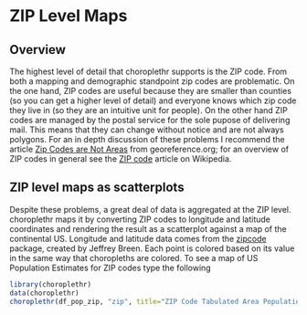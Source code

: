 <!--
  %\VignetteEngine{knitr}
%\VignetteIndexEntry{ZIP Level Maps}
-->
  
ZIP Level Maps
========================================================

## Overview

The highest level of detail that choroplethr supports is the ZIP code. From both a mapping and demographic standpoint zip codes are problematic. On the one hand, ZIP codes are useful because they are smaller than counties (so you can get a higher level of detail) and everyone knows which zip code they live in (so they are an intuitive unit for people). On the other hand ZIP codes are managed by the postal service for the sole pupose of delivering mail. This means that they can change without notice and are not always polygons. For an in depth discussion of these problems I recommend the article [Zip Codes are Not Areas](http://www.georeference.org/doc/zip_codes_are_not_areas.htm) from georeference.org; for an overview of ZIP codes in general see the [ZIP code](http://en.wikipedia.org/wiki/ZIP_code) article on Wikipedia.

## ZIP level maps as scatterplots

Despite these problems, a great deal of data is aggregated at the ZIP level.  choroplethr maps it by converting ZIP codes to longitude and latitude coordinates and rendering the result as a scatterplot against a map of the continental US. Longitude and latitude data comes from the [zipcode](http://cran.r-project.org/web/packages/zipcode/index.html) package, created by Jeffrey Breen. Each point is colored based on its value in the same way that choropleths are colored. To see a map of US Population Estimates for ZIP codes type the following

```r
library(choroplethr)
data(choroplethr)
choroplethr(df_pop_zip, "zip", title="ZIP Code Tabulated Area Population Estimates, 2012")
```